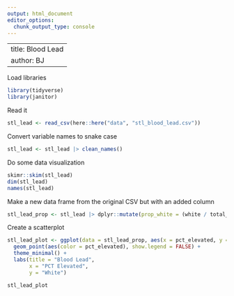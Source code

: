 ```yaml
---
output: html_document
editor_options: 
  chunk_output_type: console
---
```

---
title: Blood Lead 
author: BJ
  ---
  
Load libraries

```r
library(tidyverse)
library(janitor)
```

Read it

```r
stl_lead <- read_csv(here::here("data", "stl_blood_lead.csv"))
```

Convert variable names to snake case

```r
stl_lead <- stl_lead |> clean_names()
```

Do some data visualization

```r
skimr::skim(stl_lead)
dim(stl_lead)
names(stl_lead)
```

Make a new data frame from the original CSV but with an added column

```r
stl_lead_prop <- stl_lead |> dplyr::mutate(prop_white = (white / total_pop) * 100)
```

Create a scatterplot

```r
stl_lead_plot <- ggplot(data = stl_lead_prop, aes(x = pct_elevated, y = white)) +
  geom_point(aes(color = pct_elevated), show.legend = FALSE) +
  theme_minimal() +
  labs(title = "Blood Lead",
       x = "PCT Elevated", 
       y = "White")

stl_lead_plot

```


  
